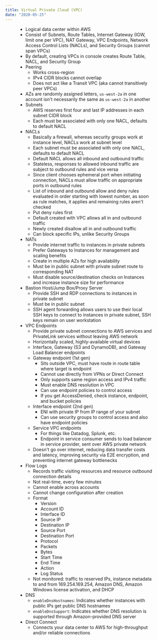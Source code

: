 ```yaml
---
title: Virtual Private Cloud (VPC)
date: "2020-05-25"
---
```


<Figure caption="" id="vpc-diagram" />

- Logical data center within AWS
- Consist of Subnets, Route Tables, Internet Gateway (IGW, limit one per VPC), NAT Gateway, VPC Endpoints, Network Access Control Lists (NACLs), and Security Groups (cannot span VPCs)
- By default, creating VPCs in console creates Route Table, NACL, and Security Group
- Peering
  - Works cross-region
  - IPv4 CIDR blocks cannot overlap
  - Does not act like a Transit VPC (aka cannot transitively peer VPCs)
- AZs are randomly assigned letters, `us-west-2a` in one account isn't necessarily the same as `us-west-2a` in another
- Subnets
  - AWS reserves first four and last IP addresses in each subnet CIDR block
  - Each must be associated with only one NACL, defaults to default NACL
- NACLs
  - Basically a firewall, whereas security groups work at instance level, NACLs work at subnet level
  - Each subnet must be associated with only one NACL, defaults to default NACL
  - Default NACL allows all inbound and outbound traffic
  - Stateless, responses to allowed inbound traffic are subject to outbound rules and vice versa
  - Since client chooses ephemeral port when initiating connection, NACLs must allow traffic on appropriate ports in outbound rules
  - List of inbound and outbound allow and deny rules evaluated in order starting with lowest number, as soon as rule matches, it applies and remaining rules aren't checked
  - Put deny rules first
  - Default created with VPC allows all in and outbound traffic
  - Newly created disallow all in and outbound traffic
  - Can block specific IPs, unlike Security Groups
- NATs
  - Provide internet traffic to instances in private subnets
  - Prefer Gateways to Instances for management and scaling benefits
  - Create in multiple AZs for high availability
  - Must be in public subnet with private subnet route to corresponding NAT
  - Must disable source/destination checks on Instances and increase instance size for performance
- Bastion Host/Jump Box/Proxy Server
  - Provide SSH and RDP connections to instances in private subnet
  - Must be in public subnet
  - SSH agent forwarding allows users to use their local SSH keys to connect to instances in private subnet, SSH keys remain on user workstation
- VPC Endpoints
  - Provide private subnet connections to AWS services and PrivateLink services without leaving AWS network
  - Horizontally scaled, highly-available virtual devices
  - Interface, Gateway (S3 and DynamoDB), and Gateway Load Balancer endpoints
  - Gateway endpoint (1st gen)
    - Sits outside VPC, must have route in route table where target is endpoint
    - Cannot use directly from VPNs or Direct Connect
    - Only supports same region access and IPv4 traffic
    - Must enable DNS resolution in VPC
    - Can use endpoint policies to control access
    - If you get AccessDenied, check instance, endpoint, and bucket policies
  - Interface endpoint (2nd gen)
    - ENI with private IP from IP range of your subnet
    - Can use security groups to control access and also have endpoint policies
  - Service VPC endpoints
    - For things like Datadog, Splunk, etc.
    - Endpoint in service consumer sends to load balancer in service provider, sent over AWS private network
  - Doesn't go over internet, reducing data transfer costs and latency, improving security via E2E encryption, and preventing internet gateway bottlenecks
- Flow Logs
  - Records traffic visiting resources and resource outbound connection details
  - Not real-time, every few minutes
  - Cannot enable across accounts
  - Cannot change configuration after creation
  - Format
    - Version
    - Account ID
    - Interface ID
    - Source IP
    - Destination IP
    - Source Port
    - Destination Port
    - Protocol
    - Packets
    - Bytes
    - Start Time
    - End Time
    - Action
    - Log Status
  - Not monitored: traffic to reserved IPs, instance metadata to and from 169.254.169.254, Amazon DNS, Amazon Windows license activation, and DHCP
- DNS
  - `enableDnsHostnames`: Indicates whether instances with public IPs get public DNS hostnames
  - `enableDnsSupport`: Indicates whether DNS resolution is supported through Amazon-provided DNS server
- Direct Connect
  - Connects your data center to AWS for high-throughput and/or reliable connections
